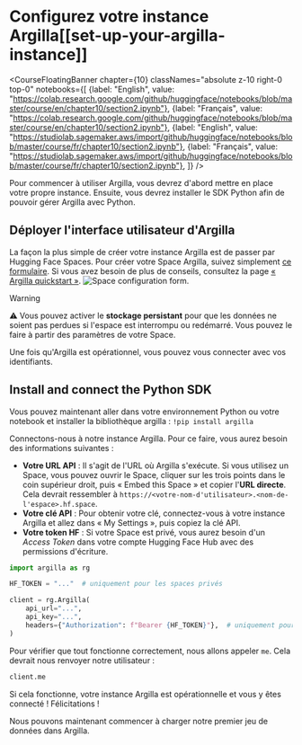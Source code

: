 # Configurez votre instance Argilla[[set-up-your-argilla-instance]]

<CourseFloatingBanner chapter={10}
  classNames="absolute z-10 right-0 top-0"
  notebooks={[
    {label: "English", value: "https://colab.research.google.com/github/huggingface/notebooks/blob/master/course/en/chapter10/section2.ipynb"},
	{label: "Français", value: "https://colab.research.google.com/github/huggingface/notebooks/blob/master/course/en/chapter10/section2.ipynb"},
    {label: "English", value: "https://studiolab.sagemaker.aws/import/github/huggingface/notebooks/blob/master/course/fr/chapter10/section2.ipynb"},
    {label: "Français", value: "https://studiolab.sagemaker.aws/import/github/huggingface/notebooks/blob/master/course/fr/chapter10/section2.ipynb"},
]} />

Pour commencer à utiliser Argilla, vous devrez d'abord mettre en place votre propre instance. Ensuite, vous devrez installer le SDK Python afin de pouvoir gérer Argilla avec Python.

## Déployer l'interface utilisateur d'Argilla

La façon la plus simple de créer votre instance Argilla est de passer par Hugging Face Spaces. Pour créer votre Space Argilla, suivez simplement [ce formulaire](https://huggingface.co/new-space?template=argilla%2Fargilla-template-space). Si vous avez besoin de plus de conseils, consultez la page [« Argilla quickstart »](https://docs.argilla.io/latest/getting_started/quickstart/).
<img src="https://huggingface.co/datasets/huggingface-course/documentation-images/resolve/main/en/chapter10/space_config.png" alt="Space configuration form."/>

>[!WARNING]
> ⚠️ Vous pouvez activer le **stockage persistant** pour que les données ne soient pas perdues si l'espace est interrompu ou redémarré.
> Vous pouvez le faire à partir des paramètres de votre Space.

Une fois qu'Argilla est opérationnel, vous pouvez vous connecter avec vos identifiants.

## Install and connect the Python SDK

Vous pouvez maintenant aller dans votre environnement Python ou votre notebook et installer la bibliothèque argilla :
`!pip install argilla`

Connectons-nous à notre instance Argilla. Pour ce faire, vous aurez besoin des informations suivantes :

- **Votre URL API** : Il s'agit de l'URL où Argilla s'exécute. Si vous utilisez un Space, vous pouvez ouvrir le Space, cliquer sur les trois points dans le coin supérieur droit, puis « Embed this Space » et copier l'**URL directe**. Cela devrait ressembler à `https://<votre-nom-d'utilisateur>.<nom-de-l'espace>.hf.space`.
- **Votre clé API** : Pour obtenir votre clé, connectez-vous à votre instance Argilla et allez dans « My Settings », puis copiez la clé API.
- **Votre token HF** : Si votre Space est privé, vous aurez besoin d'un *Access Token* dans votre compte Hugging Face Hub avec des permissions d'écriture.

```python
import argilla as rg

HF_TOKEN = "..."  # uniquement pour les spaces privés

client = rg.Argilla(
    api_url="...",
    api_key="...",
    headers={"Authorization": f"Bearer {HF_TOKEN}"},  # uniquement pour les spaces privés
)
```

Pour vérifier que tout fonctionne correctement, nous allons appeler `me`. Cela devrait nous renvoyer notre utilisateur :

```python
client.me
```

Si cela fonctionne, votre instance Argilla est opérationnelle et vous y êtes connecté ! Félicitations !

Nous pouvons maintenant commencer à charger notre premier jeu de données dans Argilla.